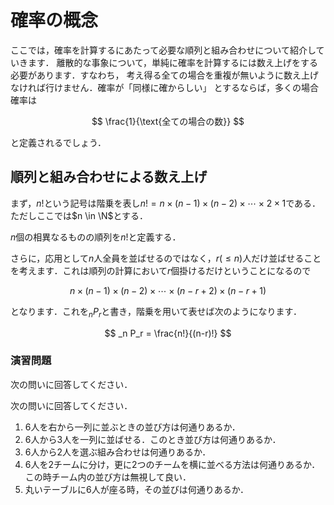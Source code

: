 # 確率の概念  

ここでは，確率を計算するにあたって必要な順列と組み合わせについて紹介していきます．
離散的な事象について，単純に確率を計算するには数え上げをする必要があります．すなわち，
考え得る全ての場合を重複が無いように数え上げなければ行けません．確率が「同様に確からしい」
とするならば，多くの場合確率は

$$
  \frac{1}{\text{全ての場合の数}}
$$

と定義されるでしょう．

## 順列と組み合わせによる数え上げ  

まず，$n!$という記号は階乗を表し$n! = n \times (n-1) \times (n-2) \times \cdots \times 2 \times 1$である．ただしここでは$n \in \N$とする．

::: {.definition name="順列"}
$n$個の相異なるものの順列を$n!$と定義する．
:::

さらに，応用として$n$人全員を並ばせるのではなく，$r(\leq n)$人だけ並ばせることを考えます．これは順列の計算において$r$個掛けるだけということになるので

$$
  n \times (n-1) \times (n-2) \times \cdots \times (n - r +2) \times (n - r + 1)
$$

となります．これを$_nP_r$と書き，階乗を用いて表せば次のようになります．

$$
  _n P_r = \frac{n!}{(n-r)!}
$$

### 演習問題  

次の問いに回答してください．

::: {.exercise} 
次の問いに回答してください．

1. 6人を右から一列に並ぶときの並び方は何通りあるか．
2. 6人から3人を一列に並ばせる．このとき並び方は何通りあるか．
3. 6人から2人を選ぶ組み合わせは何通りあるか．
4. 6人を2チームに分け，更に2つのチームを横に並べる方法は何通りあるか．この時チーム内の並び方は無視して良い．
5. 丸いテーブルに6人が座る時，その並びは何通りあるか．  
:::


